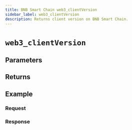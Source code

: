 ```yaml
---
title: BNB Smart Chain web3_clientVersion
sidebar_label: web3_clientVersion
description: Returns client version on BNB Smart Chain.
---
```




# `web3_clientVersion`

<Description />

## Parameters


<Params />

## Returns


<Returns />

## Example


<Example />

### Request


<Request />

### Response


<Response />
